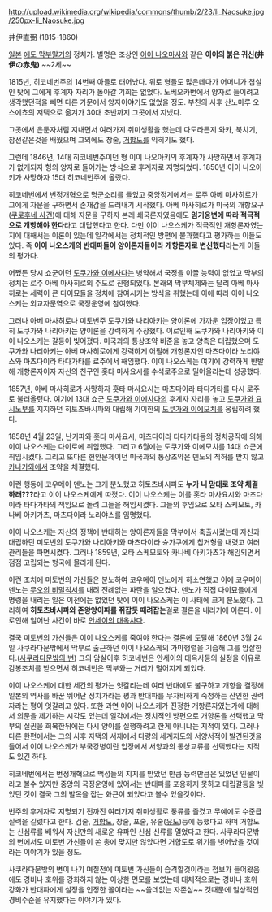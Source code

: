 http://upload.wikimedia.org/wikipedia/commons/thumb/2/23/Ii_Naosuke.jpg/250px-Ii_Naosuke.jpg

井伊直弼
(1815-1860)

[[일본]] [[에도 막부]]말기의 정치가. 별명은 조상인 [[이이 나오마사]]와 같은 '''이이의 붉은 귀신(井伊の赤鬼)''' ~~2세~~

1815년, 히코네번주의 14번째 아들로 태어났다. 위로 형들도 많은데다가 어머니가 첩실인 탓에 그에게 후계자 자리가 돌아갈 기회는 없었다. 노베오카번에서 양자로 들이려고 생각했던적을 빼면 다른 가문에서 양자이야기도 없었을 정도. 부친의 사후 산노마루 오스에쵸의 저택으로 옮겨가 30대 초반까지 그곳에서 지냈다.

그곳에서 은둔자처럼 지내면서 여러가지 취미생활을 했는데 다도라든지 와카, 북치기, 참선같은것을 배웠으며 그외에도 창술, [[거합도]]를 익히기도 했다.

그런데 1846년, 14대 히코네번주이던 형 이이 나오아키의 후계자가 사망하면서 후계자가 없게되자 형의 양자로 들어가는 방식으로 후계자로 지명되었다. 1850년 이이 나오아키가 사망하자 15대 히코네번주에 올랐다.

히코네번에서 번정개혁으로 명군소리를 들었고 중앙정계에서는 로주 아베 마사히로가 그에게 자문을 구하면서 존재감을 드러내기 시작했다. 아베 마사히로가 미국의 개항요구([[쿠로후네 사건]])에 대해 자문을 구하자 본래 쇄국론자였음에도 '''임기응변에 따라 적극적으로 개항해야 한다'''라고 대답했다고 한다. 다만 이이 나오스케가 적극적인 개항론자였는지에 대해서는 이론이 있는데 일각에서는 정치적인 방편에 불과했다고 평가하는 이들도 있다. 즉 '''이이 나오스케의 반대파들이 양이론자들이라 개항론자로 변신했다'''라는게 이들의 평가다.

어쨌든 당시 쇼군이던 [[도쿠가와 이에사다]]는 병약해서 국정을 이끌 능력이 없었고 막부의 정치는 로주 아베 마사히로의 주도로 진행되었다. 본래의 막부체제와는 달리 아베 마사히로는 세력이 큰 다이묘들을 정치에 참여시키는 방식을 취했는데 이에 따라 이이 나오스케는 외교자문역으로 국정운영에 참여했다.

그러나 아베 마사히로나 미토번주 도쿠가와 나리아키는 양이론에 가까운 입장이었고 특히 도쿠가와 나리아키는 양이론을 강력하게 주장했다. 이로인해 도쿠가와 나리아키와 이이 나오스케는 갈등이 빚어졌다. 미국과의 통상조약 비준을 놓고 양측은 대립했으며 도쿠가와 나리아키는 아베 마사히로에게 강력하게 어필해 개항론자인 마츠다이라 노리야스와 마츠다이라 타다가타를 로주에서 해임했다. 이이 나오스케는 여기에 강력하게 반발해 개항론자이자 자신의 친구인 홋타 마사요시를 수석로주으로 밀어올리는데 성공했다.

1857년, 아베 마사히로가 사망하자 홋타 마사요시는 마츠다이라 타다가타를 다시 로주로 불러올렸다. 여기에 13대 쇼군 [[도쿠가와 이에사다]]의 후계자 자리를 놓고 [[도쿠가와 요시노부]]를 지지하던 히토츠바시파와 대립해 기이한의 [[도쿠가와 이에모치]]를 옹립하려 했다.  

1858년 4월 23일, 난키파와 홋타 마사요시, 마츠다이라 타다가타등의 정치공작에 의해 이이 나오스케는 다이로에 취임했다. 그리고 6월에는 도쿠가와 이에모치를 14대 쇼군에 취임시켰다. 그리고 또다른 현안문제이던 미국과의 통상조약은 덴노의 칙허를 받지 않고 [[카나가와]]에서 조약을 체결했다.

이런 행동에 코우메이 덴노는 크게 분노했고 히토츠바시파도 '''누가 니 맘대로 조약 체결하래???'''라고 이이 나오스케에게 따졌다. 이이 나오스케는 이를 홋타 마사요시와 마츠다이라 타다가타의 책임으로 돌려 그들을 해임시켰다. 그들의 후임으로 오타 스케모토, 카나베 아키가츠, 마츠다이라 노리야스를 임명했다.

이이 나오스케는 자신의 정책에 반대하는 양이론자들을 막부에서 축출시켰는데 자신과 대립하던 미토번의 도쿠가와 나리아키와 마츠다이라 슌가쿠에게 칩거형을 내렸고 여러 관리들을 파면시켰다. 그러나 1859년, 오타 스케모토와 카나베 아키가츠가 해임되면서 점점 고립되는 형국에 몰리게 된다.

이런 조치에 미토번의 가신들은 분노하여 코우메이 덴노에게 하소연했고 이에 코우메이 덴노는 [[무오의 비밀칙서]]를 내려 전례없는 파란을 일으켰다. 덴노가 직접 다이묘들에게 명령을 내리는 일은 이전에는 없었던 탓에 이이 나오스케는 이 사태에 크게 분노했다. 그리하여 '''히토츠바시파와 존왕양이파를 쥐잡듯 때려잡는'''걸로 결론을 내리기에 이른다. 이로인해 일어난 사건이 바로 [[안세이의 대옥사]]다.

결국 미토번의 가신들은 이이 나오스케를 죽여야 한다는 결론에 도달해 1860년 3월 24일 사쿠라다문밖에서 막부로 출근하던 이이 나오스케의 가마행렬을 기습해 그를 암살한다.([[사쿠라다문밖의 변]]) 그의 암살이후 히코네번은 안세이의 대옥사등의 실정을 이유로 감봉조치를 받으면서 히코네번은 막부와는 거리가 멀어지게 되었다.

이이 나오스케에 대한 세간의 평가는 엇갈리는데 여러 반대에도 불구하고 개항을 결정해 일본의 역사를 바꾼 뛰어난 정치가라는 평과 반대파를 무자비하게 숙청하는 잔인한 권력자라는 평이 엇갈리고 있다. 또한 과연 이이 나오스케가 진정한 개항론자였는가에 대해서 의문을 제기하는 시각도 있는데 일각에서는 정치적인 방편으로 개항론을 선택했고 막부의 실권을 회복한뒤에는 다시 양이를 실행하려고 한게 아니냐는 지적이 있다. 그러나 다른 한편에서는 그의 사후 자택의 서재에서 다량의 세계지도와 서양서적이 발견된것을 들어서 이이 나오스케가 부국강병이란 입장에서 서양과의 통상교류를 선택했다는 지적도 있긴 하다.

히코네번에서는 번정개혁으로 백성들의 지지를 받았던 만큼 능력만큼은 있었던 인물이라고 볼수 있지만 중앙의 국정운영에 있어서는 반대파를 포용하지 못하고 대립갈등을 빚었던 것이 결국 그의 발목을 잡는 화근이 되었다고 볼수 있을것이다.

번주의 후계자로 지명되기 전까진 여러가지 취미생활로 풍류를 즐겼고 무예에도 수준급 실력을 길렀다고 한다. 검술, [[거합도]], 창술, 포술, 유술([[유도]])등에 능했다고 하며 거합도는 신심류를 배워서 자신만의 새로운 유파인 신심 신류를 열었다고 한다. 사쿠라다문밖의 변에서도 미토번 가신들이 쏜 총에 맞지만 않았다면 거합도로 위기를 벗어났을 것이라는 이야기가 있을 정도. 

사쿠라다문밖의 변이 나기 며칠전에 미토번 가신들이 습격할것이라는 첩보가 들어왔음에도 경비나 호위를 강화하지 않는 이상한 면모를 보였는데 대체적으로는 경비나 호위 강화가 반대파에게 실정을 인정한 꼴이라는 ~~쓸데없는 자존심~~ 것때문에 일상적인 경비수준을 유지했다는 이야기가 있다.
